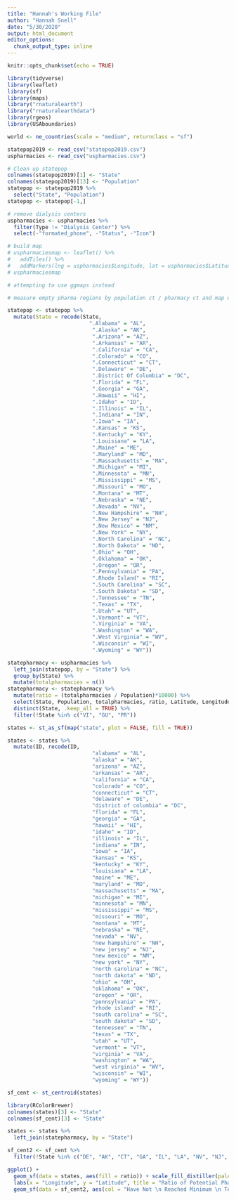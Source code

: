 ```yaml
---
title: "Hannah's Working File"
author: "Hannah Snell"
date: "5/30/2020"
output: html_document
editor_options: 
  chunk_output_type: inline
---
```


```r
knitr::opts_chunk$set(echo = TRUE)

library(tidyverse)
library(leaflet)
library(sf)
library(maps)
library("rnaturalearth")
library("rnaturalearthdata")
library(rgeos)
library(USAboundaries)

world <- ne_countries(scale = "medium", returnclass = "sf")
```

```r
statepop2019 <- read_csv("statepop2019.csv")  
uspharmacies <- read_csv("uspharmacies.csv")
```

```r
# Clean up statepop
colnames(statepop2019)[1] <- "State"
colnames(statepop2019)[13] <- "Population"
statepop <- statepop2019 %>% 
  select("State", "Population")
statepop <- statepop[-1,]
```

```r
# remove dialysis centers 
uspharmacies <- uspharmacies %>% 
  filter(Type != "Dialysis Center") %>% 
  select(-"formated_phone", -"Status", -"Icon")

# build map 
# uspharmaciesmap <- leaflet() %>%
#   addTiles() %>%  
#   addMarkers(lng = uspharmacies$Longitude, lat = uspharmacies$Latitude)
# uspharmaciesmap
```

```r
# attempting to use ggmaps instead

# measure empty pharma regions by population ct / pharmacy ct and map on US map. High number means that high population to pharmacy ratio = bad. 

statepop <- statepop %>%
  mutate(State = recode(State, 
                          ".Alabama" = "AL",
                           ".Alaska" = "AK",
                           ".Arizona" = "AZ",
                           ".Arkansas" = "AR",
                           ".California" = "CA",
                           ".Colorado" = "CO",
                           ".Connecticut" = "CT",
                           ".Delaware" = "DE",
                           ".District Of Columbia" = "DC",
                           ".Florida" = "FL",
                           ".Georgia" = "GA",
                           ".Hawaii" = "HI",
                           ".Idaho" = "ID",
                           ".Illinois" = "IL",
                           ".Indiana" = "IN", 
                           ".Iowa" = "IA",
                           ".Kansas" = "KS",
                           ".Kentucky" = "KY",
                           ".Louisiana" = "LA", 
                           ".Maine" = "ME",
                           ".Maryland" = "MD",
                           ".Massachusetts" = "MA",
                           ".Michigan" = "MI",
                           ".Minnesota" = "MN",
                           ".Mississippi" = "MS",
                           ".Missouri" = "MO",
                           ".Montana" = "MT",
                           ".Nebraska" = "NE",
                           ".Nevada" = "NV",
                           ".New Hampshire" = "NH",
                           ".New Jersey" = "NJ",
                           ".New Mexico" = "NM",
                           ".New York" = "NY",
                           ".North Carolina" = "NC",
                           ".North Dakota" = "ND",
                           ".Ohio" = "OH",
                           ".Oklahoma" = "OK",
                           ".Oregon" = "OR",
                           ".Pennsylvania" = "PA",
                           ".Rhode Island" = "RI",
                           ".South Carolina" = "SC",
                           ".South Dakota" = "SD",
                           ".Tennessee" = "TN",
                           ".Texas" = "TX",
                           ".Utah" = "UT",
                           ".Vermont" = "VT",
                           ".Virginia" = "VA",
                           ".Washington" = "WA",
                           ".West Virginia" = "WV",
                           ".Wisconsin" = "WI",
                           ".Wyoming" = "WY")) 

```

```r
statepharmacy <- uspharmacies %>% 
  left_join(statepop, by = "State") %>% 
  group_by(State) %>% 
  mutate(totalpharmacies = n()) 
statepharmacy <- statepharmacy %>% 
  mutate(ratio = (totalpharmacies / Population)*10000) %>% 
  select(State, Population, totalpharmacies, ratio, Latitude, Longitude) %>% 
  distinct(State, .keep_all = TRUE) %>% 
  filter(!State %in% c("VI", "GU", "PR"))
```

```r
states <- st_as_sf(map("state", plot = FALSE, fill = TRUE))

states <- states %>% 
  mutate(ID, recode(ID, 
                           "alabama" = "AL",
                           "alaska" = "AK",
                           "arizona" = "AZ",
                           "arkansas" = "AR",
                           "california" = "CA",
                           "colorado" = "CO",
                           "connecticut" = "CT",
                           "delaware" = "DE",
                           "district of columbia" = "DC",
                           "florida" = "FL",
                           "georgia" = "GA",
                           "hawaii" = "HI",
                           "idaho" = "ID",
                           "illinois" = "IL",
                           "indiana" = "IN", 
                           "iowa" = "IA",
                           "kansas" = "KS",
                           "kentucky" = "KY",
                           "louisiana" = "LA", 
                           "maine" = "ME",
                           "maryland" = "MD",
                           "massachusetts" = "MA",
                           "michigan" = "MI",
                           "minnesota" = "MN",
                           "mississippi" = "MS",
                           "missouri" = "MO",
                           "montana" = "MT",
                           "nebraska" = "NE",
                           "nevada" = "NV",
                           "new hampshire" = "NH",
                           "new jersey" = "NJ",
                           "new mexico" = "NM",
                           "new york" = "NY",
                           "north carolina" = "NC",
                           "north dakota" = "ND",
                           "ohio" = "OH",
                           "oklahoma" = "OK",
                           "oregon" = "OR",
                           "pennsylvania" = "PA",
                           "rhode island" = "RI",
                           "south carolina" = "SC",
                           "south dakota" = "SD",
                           "tennessee" = "TN",
                           "texas" = "TX",
                           "utah" = "UT",
                           "vermont" = "VT",
                           "virginia" = "VA",
                           "washington" = "WA",
                           "west virginia" = "WV",
                           "wisconsin" = "WI",
                           "wyoming" = "WY")) 

sf_cent <- st_centroid(states)
```

```r
library(RColorBrewer)
colnames(states)[3] <- "State"
colnames(sf_cent)[3] <- "State"

states <- states %>% 
  left_join(statepharmacy, by = "State")

sf_cent2 <- sf_cent %>% 
  filter(!State %in% c("DE", "AK", "CT", "GA", "IL", "LA", "NV", "NJ", "NM", "NY", "ND", "RI"))

ggplot() +
  geom_sf(data = states, aes(fill = ratio)) + scale_fill_distiller(palette = "Spectral") +
  labs(x = "Longitude", y = "Latitude", title = "Ratio of Potential Pharmacies for COVID-19 Testing \n to Population Density per State", fill = "Number of \n Pharmacies per 10,000 \n People", colour = "Label") + 
  geom_sf(data = sf_cent2, aes(col = "Have Not \n Reached Minimum \n Testing Quota"))


```













